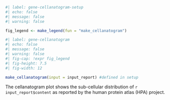 ```r
#| label: gene-cellanatogram-setup
#| echo: false
#| message: false
#| warning: false

fig_legend <- make_legend(fun = "make_cellanatogram")
```

```r
#| label: gene-cellanatogram
#| echo: false
#| message: false
#| warning: false
#| fig-cap: !expr fig_legend
#| fig-height: 7.5
#| fig-width: 12

make_cellanatogram(input = input_report) #defined in setup
```
  
The cellanatogram plot shows the sub-cellular distribution of `r input_report$content` as reported by the human protein atlas (HPA) project.  
